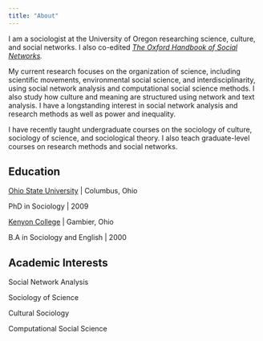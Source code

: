 ```yaml
---
title: "About"
---
```


I am a sociologist at the University of Oregon researching science, culture, and social networks. I also co-edited [*The Oxford Handbook of Social Networks*]((https://global.oup.com/academic/product/the-oxford-handbook-of-social-networks-9780190251765?cc=us&lang=en&))*.*

My current research focuses on the organization of science, including scientific movements, environmental social science, and interdisciplinarity, using social network analysis and computational social science methods. I also study how culture and meaning are structured using network and text analysis. I have a longstanding interest in social network analysis and research methods as well as power and inequality.

I have recently taught undergraduate courses on the sociology of culture, sociology of science, and sociological theory. I also teach graduate-level courses on research methods and social networks.

## Education

[Ohio State University](https://www.osu.edu/) \| Columbus, Ohio

PhD in Sociology \| 2009

[Kenyon College](https://www.kenyon.edu/) \| Gambier, Ohio

B.A in Sociology and English \| 2000

## Academic Interests

Social Network Analysis

Sociology of Science

Cultural Sociology

Computational Social Science
